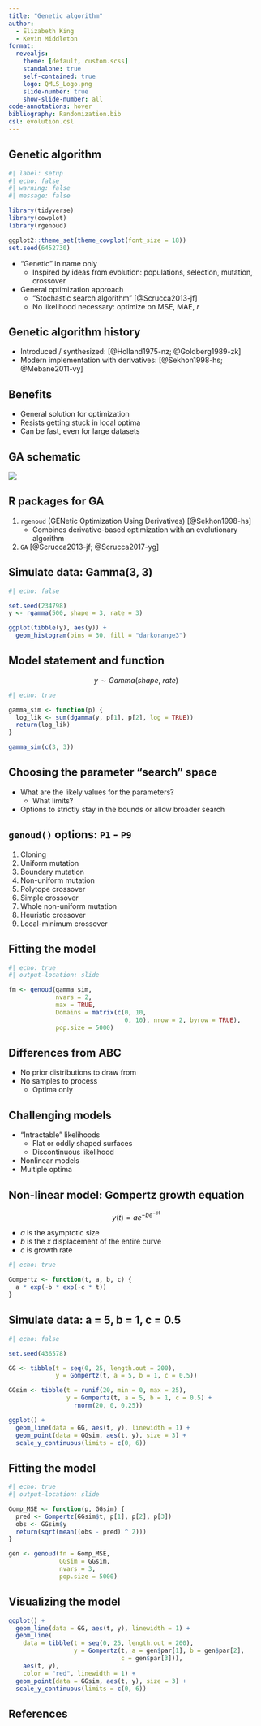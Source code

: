 ```yaml
---
title: "Genetic algorithm"
author:
  - Elizabeth King
  - Kevin Middleton
format:
  revealjs:
    theme: [default, custom.scss]
    standalone: true
    self-contained: true
    logo: QMLS_Logo.png
    slide-number: true
    show-slide-number: all
code-annotations: hover
bibliography: Randomization.bib
csl: evolution.csl
---
```


## Genetic algorithm


```r
#| label: setup
#| echo: false
#| warning: false
#| message: false

library(tidyverse)
library(cowplot)
library(rgenoud)

ggplot2::theme_set(theme_cowplot(font_size = 18))
set.seed(6452730)
```


- "Genetic" in name only
    - Inspired by ideas from evolution: populations, selection, mutation, crossover
- General optimization approach
    - "Stochastic search algorithm" [@Scrucca2013-jf]
    - No likelihood necessary: optimize on MSE, MAE, *r*


## Genetic algorithm history

- Introduced / synthesized: [@Holland1975-nz; @Goldberg1989-zk]
- Modern implementation with derivatives: [@Sekhon1998-hs; @Mebane2011-vy]


## Benefits

- General solution for optimization
- Resists getting stuck in local optima
- Can be fast, even for large datasets


## GA schematic

![](Images/GA.png){fig-align="center"}


## R packages for GA

1. `rgenoud` (GENetic Optimization Using Derivatives) [@Sekhon1998-hs]
    - Combines derivative-based optimization with an evolutionary algorithm
2. `GA` [@Scrucca2013-jf; @Scrucca2017-yg]


## Simulate data: Gamma(3, 3)

```r
#| echo: false

set.seed(234798)
y <- rgamma(500, shape = 3, rate = 3)

ggplot(tibble(y), aes(y)) +
  geom_histogram(bins = 30, fill = "darkorange3")
```


## Model statement and function

$$y \sim Gamma(shape,~rate)$$

```r
#| echo: true

gamma_sim <- function(p) {
  log_lik <- sum(dgamma(y, p[1], p[2], log = TRUE))
  return(log_lik)
}

gamma_sim(c(3, 3))
```


## Choosing the parameter "search" space

- What are the likely values for the parameters?
    - What limits?
- Options to strictly stay in the bounds or allow broader search


## `genoud()` options: `P1` - `P9`

1. Cloning
2. Uniform mutation
3. Boundary mutation
4. Non-uniform mutation
5. Polytope crossover
6. Simple crossover
7. Whole non-uniform mutation
8. Heuristic crossover
9. Local-minimum crossover


## Fitting the model

```r
#| echo: true
#| output-location: slide

fm <- genoud(gamma_sim,
             nvars = 2,
             max = TRUE,
             Domains = matrix(c(0, 10, 
                                0, 10), nrow = 2, byrow = TRUE),
             pop.size = 5000)
```


## Differences from ABC

- No prior distributions to draw from
- No samples to process
    - Optima only


## Challenging models

- "Intractable" likelihoods
    - Flat or oddly shaped surfaces
    - Discontinuous likelihood
- Nonlinear models
- Multiple optima


## Non-linear model: Gompertz growth equation

$$y(t) = a e^{-b e^{-c t}}$$

- *a* is the asymptotic size
- *b* is the $x$ displacement of the entire curve
- *c* is growth rate

```r
#| echo: true

Gompertz <- function(t, a, b, c) {
  a * exp(-b * exp(-c * t))
}

```


## Simulate data: a = 5, b = 1, c = 0.5

```r
#| echo: false

set.seed(436578)

GG <- tibble(t = seq(0, 25, length.out = 200),
             y = Gompertz(t, a = 5, b = 1, c = 0.5))

GGsim <- tibble(t = runif(20, min = 0, max = 25),
                y = Gompertz(t, a = 5, b = 1, c = 0.5) +
                  rnorm(20, 0, 0.25))

ggplot() +
  geom_line(data = GG, aes(t, y), linewidth = 1) +
  geom_point(data = GGsim, aes(t, y), size = 3) +
  scale_y_continuous(limits = c(0, 6))
```


## Fitting the model

```r
#| echo: true
#| output-location: slide

Gomp_MSE <- function(p, GGsim) {
  pred <- Gompertz(GGsim$t, p[1], p[2], p[3])
  obs <- GGsim$y
  return(sqrt(mean((obs - pred) ^ 2)))
}

gen <- genoud(fn = Gomp_MSE,
              GGsim = GGsim,
              nvars = 3,
              pop.size = 5000)
```


## Visualizing the model

```r
ggplot() +
  geom_line(data = GG, aes(t, y), linewidth = 1) +
  geom_line(
    data = tibble(t = seq(0, 25, length.out = 200),
                  y = Gompertz(t, a = gen$par[1], b = gen$par[2],
                               c = gen$par[3])),
    aes(t, y),
    color = "red", linewidth = 1) +
  geom_point(data = GGsim, aes(t, y), size = 3) +
  scale_y_continuous(limits = c(0, 6))
```


## References

::: {#refs}
:::

